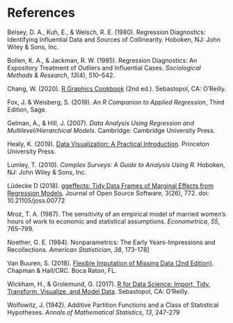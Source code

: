 # References

Belsey, D. A., Kuh, E., & Welsch, R. E. (1980). Regression Diagnostics: Identifying Influential Data and Sources of Collinearity. Hoboken, NJ: John Wiley & Sons, Inc.

Bollen, K. A., & Jackman, R. W. (1985). Regression Diagnostics: An Expository Treatment of Outliers and Influential Cases. *Sociological Methods & Research*, *13*(4), 510–542.

Chang, W. (2020). [R Graphics Cookbook](https://r-graphics.org/) (2nd ed.). Sebastopol, CA: O’Reilly.

Fox, J. & Weisberg, S. (2019). *An R Companion to Applied Regression*, Third Edition, Sage.

Gelman, A., & Hill, J. (2007). *Data Analysis Using Regression and Multilevel/Hierarchical Models*. Cambridge: Cambridge University Press.

Healy, K. (2019). [Data Visualization: A Practical Introduction](https://socviz.co/). Princeton University Press.

Lumley, T. (2010). *Complex Surveys: A Guide to Analysis Using R.* Hoboken, NJ: John Wiley & Sons, Inc.

Lüdecke D (2018). [ggeffects: Tidy Data Frames of Marginal Effects from Regression Models](https://joss.theoj.org/papers/10.21105/joss.00772). Journal of Open Source Software, 3(26), 772. doi: 10.21105/joss.00772

Mroz, T. A. (1987). The sensitivity of an empirical model of married women's hours of work to economic and statistical assumptions. *Econometrica*, *55*, 765–799.

Noether, G. E. (1984). Nonparametrics: The Early Years-Impressions and Recollections. *American Statistician*, *38*, 173-178]

Van Buuren, S. (2018). [Flexible Imputation of Missing Data (2nd Edition)](https://stefvanbuuren.name/fimd/). Chapman & Hall/CRC. Boca Raton, FL.

Wickham, H., & Grolemund, G. (2017). [R for Data Science: Import, Tidy, Transform, Visualize, and Model Data](http://r4ds.had.co.nz/). Sebastopol, CA: O’Reilly.

Wolfowitz, J. (1942). Additive Partition Functions and a Class of Statistical Hypotheses. *Annals of Mathematical Statistics*, *13*, 247-279
